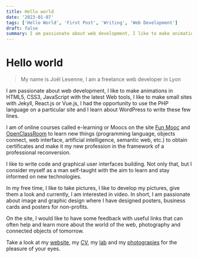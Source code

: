 ```yaml
---
title: Hello world
date: '2023-01-07'
tags: ['Hello World', 'First Post', 'Writing', 'Web Development']
draft: false
summary: I am passionate about web development, I like to make animations in HTML5, CSS3, JavaScript with the latest Web tools...
---
```


# Hello world

> My name is Joël Lesenne, I am a freelance web developer in Lyon

I am passionate about web development, I like to make animations in HTML5, CSS3, JavaScript with the latest Web tools, I like to make small sites with Jekyll, React.js or Vue.js, I had the opportunity to use the PHP language on a particular site and I learn about WordPress to write these few lines.

I am of online courses called e-learning or Moocs on the site [Fun Mooc](https://www.fun-mooc.fr/) and [OpenClassRoom](https://openclassrooms.com/)  to learn new things (programming language, objects connect, web interface, artificial intelligence, semantic web, etc.) to obtain certificates and make it my new profession in the framework of a professional reconversion.

I like to write code and graphical user interfaces building. Not only that, but I consider myself as a man self-taught with the aim to learn and stay informed on new technologies.

In my free time, I like to take pictures, I like to develop my pictures, give them a look and currently, I am interested in video. In short, I am passionate about image and graphic design where I have designed posters, business cards and posters for non-profits.

On the site, I would like to have some feedback with useful links that can often help and learn more about the world of the web, photography and connected objects of tomorrow.

Take a look at my [website](https://joellesenne.dev/), my [CV](https://cv.joellesenne.dev/), my [lab](https://lab.joellesenne.dev/) and my [photograpies](https://photos.joellesenne.dev/) for the pleasure of your eyes.